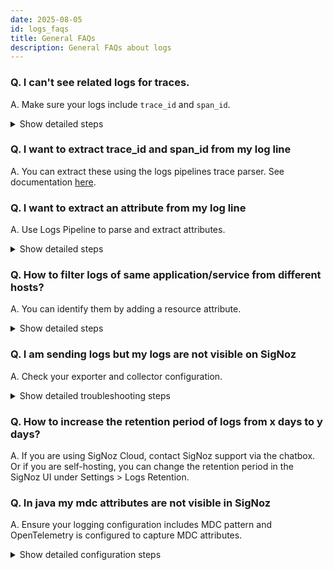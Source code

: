 ```yaml
---
date: 2025-08-05
id: logs_faqs
title: General FAQs
description: General FAQs about logs
---
```


### Q. I can't see related logs for traces.  
A. Make sure your logs include `trace_id` and `span_id`.

<details>
<summary>Show detailed steps</summary>

* If you are collecting application logs from file, ensure you emit the `trace_id` and `span_id` to those logs.
* Once you have `trace_id` and `span_id` in your logs, parse them using the pipelines trace parser. See documentation [here](https://signoz.io/docs/logs-pipelines/guides/trace/).

</details>

### Q. I want to extract trace_id and span_id from my log line  
A. You can extract these using the logs pipelines trace parser. See documentation [here](https://signoz.io/docs/logs-pipelines/guides/trace/).

### Q. I want to extract an attribute from my log line  
A. Use Logs Pipeline to parse and extract attributes.

<details>
<summary>Show detailed steps</summary>

The best way to do this is using Logs Pipeline. Refer to:  
- [Logs Pipeline Introduction](https://signoz.io/docs/logs-pipelines/introduction/)  
- [Parse JSON logs with Pipelines](https://signoz.io/docs/logs-pipelines/guides/json/)

</details>

### Q. How to filter logs of same application/service from different hosts?
A. You can identify them by adding a resource attribute.

<details>
<summary>Show detailed steps</summary>

If you have a application/service which is emitting similar kind of logs but there are multiple instances of it running on different
hosts you can identify them by adding a resource attribute.

There are different ways to add a resource attribute.

1. By passing it as an environment variable if you are using the opentelemetry SDK or auto-instrumentation
    ```
    OTEL_RESOURCE_ATTRIBUTES=service.name=<service_name>,host.name=<host_name>
    ```
    Replace the value of `<service_name>` with the actual service name and `<host_name>` with the actual hostname
2. If you have a otel collector running on each host you can add a processor to add the hostname.
    ```yaml
    processors:
        resource/add_hostname:
            attributes:
                - key: host.name
                  value: <host_name>
                  action: upsert
    ...
    service:
        logs:
            processors: [resource/add_hostname, batch]
    ```
    replace the value of `<host_name>` with the actual hostname
</details>

### Q. I am sending logs but my logs are not visible on SigNoz  
A. Check your exporter and collector configuration.

<details>
<summary>Show detailed troubleshooting steps</summary>

- Add a console exporter at the application level (if using SDK) or at the local collector level.
- If the issue persists, reach out to us via chatbox at the bottom right corner of your SigNoz Cloud interface.

</details>

### Q. How to increase the retention period of logs from x days to y days?  
A. If you are using SigNoz Cloud, contact SigNoz support via the chatbox. Or if you are self-hosting, you can change the retention period in the SigNoz UI under Settings > Logs Retention.

### Q. In java my mdc attributes are not visible in SigNoz  
A. Ensure your logging configuration includes MDC pattern and OpenTelemetry is configured to capture MDC attributes.

<details>
<summary>Show detailed configuration steps</summary>

You can get your mdc attributes by using the [appender settings][def] and passing it as `-D<property>=<value>` format.

For example, for **logback** use:  
`otel.instrumentation.logback-appender.experimental.capture-mdc-attributes=*`  
For **log4j** use:  
`otel.instrumentation.log4j-appender.experimental.capture-mdc-attributes=*`  
See [this documentation][def] for more system properties.

</details>